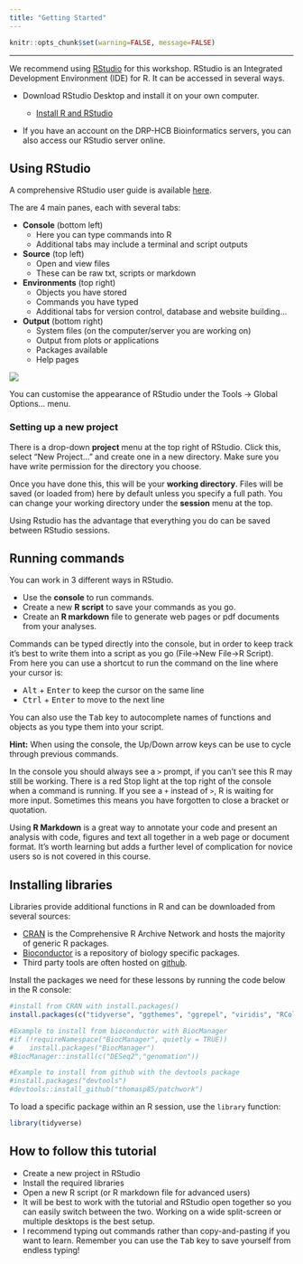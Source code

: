 ```yaml
---
title: "Getting Started"
---
```


<head>

```{=html}
<script src="https://kit.fontawesome.com/ece750edd7.js" crossorigin="anonymous"></script>
```
</head>

```r
knitr::opts_chunk$set(warning=FALSE, message=FALSE)
```

------------------------------------------------------------------------

We recommend using [RStudio](https://docs.posit.co/ide/user/) for this workshop. RStudio is an Integrated Development Environment (IDE) for R. It can be accessed in several ways.

-   Download RStudio Desktop and install it on your own computer.

    -   [Install R and RStudio](https://posit.co/download/rstudio-desktop/)

-   If you have an account on the DRP-HCB Bioinformatics servers, you can also access our RStudio server online.

## Using RStudio

A comprehensive RStudio user guide is available [here](https://docs.posit.co/ide/user/).

::: row
::: col-md-6
The are 4 main panes, each with several tabs:

-   **Console** (bottom left)
    -   Here you can type commands into R
    -   Additional tabs may include a terminal and script outputs
-   **Source** (top left)
    -   Open and view files
    -   These can be raw txt, scripts or markdown
-   **Environments** (top right)
    -   Objects you have stored
    -   Commands you have typed
    -   Additional tabs for version control, database and website building...
-   **Output** (bottom right)
    -   System files (on the computer/server you are working on)
    -   Output from plots or applications
    -   Packages available
    -   Help pages
:::

::: col-md-6
![](images/Rstudio_panes.png)
:::
:::

You can customise the appearance of RStudio under the Tools -\> Global Options... menu.

### Setting up a new project

There is a drop-down **project** menu at the top right of RStudio. Click this, select "New Project..." and create one in a new directory. Make sure you have write permission for the directory you choose.

Once you have done this, this will be your **working directory**. Files will be saved (or loaded from) here by default unless you specify a full path. You can change your working directory under the **session** menu at the top.

Using Rstudio has the advantage that everything you do can be saved between RStudio sessions.

## Running commands

You can work in 3 different ways in RStudio.

-   Use the **console** to run commands.
-   Create a new **R script** to save your commands as you go.
-   Create an **R markdown** file to generate web pages or pdf documents from your analyses.

Commands can be typed directly into the console, but in order to keep track it's best to write them into a script as you go (File-\>New File-\>R Script). From here you can use a shortcut to run the command on the line where your cursor is:

-   <kbd>Alt</kbd> + <kbd>Enter</kbd> to keep the cursor on the same line
-   <kbd>Ctrl</kbd> + <kbd>Enter</kbd> to move to the next line

You can also use the <kbd>Tab</kbd> key to autocomplete names of functions and objects as you type them into your script.

**Hint:** When using the console, the Up/Down arrow keys can be use to cycle through previous commands.

In the console you should always see a `>` prompt, if you can't see this R may still be working. There is a red Stop light at the top right of the console when a command is running. If you see a `+` instead of `>`, R is waiting for more input. Sometimes this means you have forgotten to close a bracket or quotation.

Using **R Markdown** is a great way to annotate your code and present an analysis with code, figures and text all together in a web page or document format. It's worth learning but adds a further level of complication for novice users so is not covered in this course.

## Installing libraries

Libraries provide additional functions in R and can be downloaded from several sources:

-   [CRAN](https://cran.r-project.org/) is the Comprehensive R Archive Network and hosts the majority of generic R packages.
-   [Bioconductor](https://www.bioconductor.org/) is a repository of biology specific packages.
-   Third party tools are often hosted on [github](https://www.github.com).

Install the packages we need for these lessons by running the code below in the R console:

```r

#install from CRAN with install.packages()
install.packages(c("tidyverse", "ggthemes", "ggrepel", "viridis", "RColorBrewer", "ggsci", "gghighlight", "plotly", "ggpubr", "rstatix", "patchwork", "cowplot", "ggiraph"))

#Example to install from bioconductor with BiocManager
#if (!requireNamespace("BiocManager", quietly = TRUE))
#    install.packages("BiocManager")
#BiocManager::install(c("DESeq2","genomation"))

#Example to install from github with the devtools package
#install.packages("devtools")
#devtools::install_github("thomasp85/patchwork")

```

To load a specific package within an R session, use the `library` function:

```r
library(tidyverse)
```

::: key-points
<h2><i class="fas fa-thumbtack"></i> How to follow this tutorial</h2>

-   Create a new project in RStudio
-   Install the required libraries
-   Open a new R script (or R markdown file for advanced users)
-   It will be best to work with the tutorial and RStudio open together so you can easily switch between the two. Working on a wide split-screen or multiple desktops is the best setup.
-   I recommend typing out commands rather than copy-and-pasting if you want to learn. Remember you can use the <kbd>Tab</kbd> key to save yourself from endless typing!
:::

